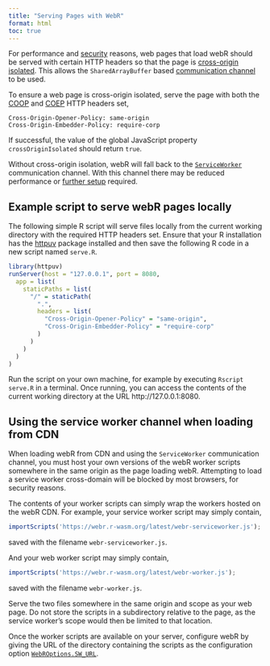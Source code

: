 ```yaml
---
title: "Serving Pages with WebR"
format: html
toc: true
---
```


For performance and [security](https://developer.mozilla.org/en-US/docs/Web/JavaScript/Reference/Global_Objects/SharedArrayBuffer#security_requirements%3E) reasons, web pages that load webR should be served with certain HTTP headers so that the page is [cross-origin isolated](https://developer.mozilla.org/en-US/docs/Web/API/crossOriginIsolated). This allows the `SharedArrayBuffer` based [communication channel](communication.qmd#webr-channels) to be used.

To ensure a web page is cross-origin isolated, serve the page with both the [COOP](https://developer.mozilla.org/en-US/docs/Web/HTTP/Headers/Cross-Origin-Opener-Policy) and [COEP](https://developer.mozilla.org/en-US/docs/Web/HTTP/Headers/Cross-Origin-Embedder-Policy) HTTP headers set,

    Cross-Origin-Opener-Policy: same-origin
    Cross-Origin-Embedder-Policy: require-corp

If successful, the value of the global JavaScript property `crossOriginIsolated` should return `true`.

::: callout-warning
Without cross-origin isolation, webR will fall back to the [`ServiceWorker`](communication.qmd#webr-channels) communication channel. With this channel there may be reduced performance or [further setup](#sw-cdn) required.
:::

## Example script to serve webR pages locally

The following simple R script will serve files locally from the current working directory with the required HTTP headers set. Ensure that your R installation has the [httpuv](https://cran.r-project.org/web/packages/httpuv/index.html) package installed and then save the following R code in a new script named `serve.R`.

```r
library(httpuv)
runServer(host = "127.0.0.1", port = 8080,
  app = list(
    staticPaths = list(
      "/" = staticPath(
        ".",
        headers = list(
          "Cross-Origin-Opener-Policy" = "same-origin",
          "Cross-Origin-Embedder-Policy" = "require-corp"
        )
      )
    )
  )
)
```

Run the script on your own machine, for example by executing `Rscript serve.R` in a terminal. Once running, you can access the contents of the current working directory at the URL http://127.0.0.1:8080.

## Using the service worker channel when loading from CDN {#sw-cdn}

When loading webR from CDN and using the `ServiceWorker` communication channel, you must host your own versions of the webR worker scripts somewhere in the same origin as the page loading webR. Attempting to load a service worker cross-domain will be blocked by most browsers, for security reasons.

The contents of your worker scripts can simply wrap the workers hosted on the webR CDN. For example, your service worker script may simply contain,

``` javascript
importScripts('https://webr.r-wasm.org/latest/webr-serviceworker.js');
```

saved with the filename `webr-serviceworker.js`.

And your web worker script may simply contain,

``` javascript
importScripts('https://webr.r-wasm.org/latest/webr-worker.js');
```

saved with the filename `webr-worker.js`.

Serve the two files somewhere in the same origin and scope as your web page. Do not store the scripts in a subdirectory relative to the page, as the service worker's scope would then be limited to that location.

Once the worker scripts are available on your server, configure webR by giving the URL of the directory containing the scripts as the configuration option [`WebROptions.SW_URL`](api/js/interfaces/WebR.WebROptions.md#sw_url).
